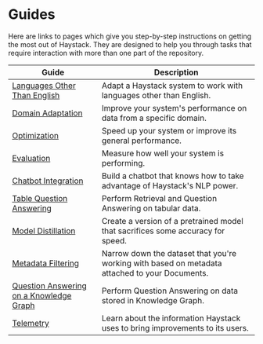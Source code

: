 # Guides

Here are links to pages which give you step-by-step instructions on getting the most out of Haystack.
They are designed to help you through tasks that require interaction with more than one part of the repository.

| Guide                                   | Description                                                                                    |
|-----------------------------------------|------------------------------------------------------------------------------------------------|
| [Languages Other Than English](/guides/languages)            | Adapt a Haystack system to work with languages other than English.                             |
| [Domain Adaptation](/guides/domain-adaptation)                       | Improve your system's performance on data from a specific domain.                              |
| [Optimization](/guides/optimization)                            | Speed up your system or improve its general performance.                                       |
| [Evaluation](/guides/evaluation)                              | Measure how well your system is performing.                                                    |
| [Chatbot Integration](/guides/chatbots)                     | Build a chatbot that knows how to take advantage of Haystack's NLP power.                               |
| [Table Question Answering](/guides/table-qa)                | Perform Retrieval and Question Answering on tabular data.                                      |
| [Model Distillation](/guides/model-distillation)                      | Create a version of a pretrained model that sacrifices some accuracy for speed.                |
| [Metadata Filtering](/guides/metadata-filtering)                      | Narrow down the dataset that you're working with based on metadata attached to your Documents. |
| [Question Answering on a Knowledge Graph](/guides/knowledge-graph) | Perform Question Answering on data stored in Knowledge Graph.                                  |
| [Telemetry](/guides/telemtry)                               | Learn about the information Haystack uses to bring improvements to its users.                  |